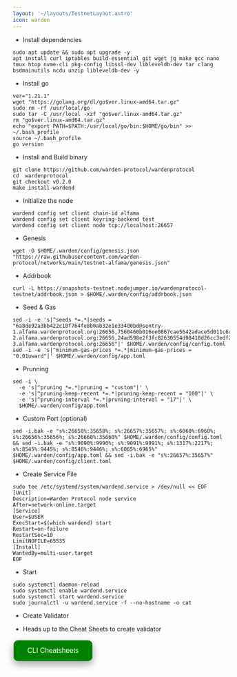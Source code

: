 ```yaml
---
layout: '~/layouts/TestnetLayout.astro'
icon: warden
---
```


- Install dependencies 
```
sudo apt update && sudo apt upgrade -y
apt install curl iptables build-essential git wget jq make gcc nano tmux htop nvme-cli pkg-config libssl-dev libleveldb-dev tar clang bsdmainutils ncdu unzip libleveldb-dev -y
```

- Install go
```
ver="1.21.1"
wget "https://golang.org/dl/go$ver.linux-amd64.tar.gz"
sudo rm -rf /usr/local/go
sudo tar -C /usr/local -xzf "go$ver.linux-amd64.tar.gz"
rm "go$ver.linux-amd64.tar.gz"
echo "export PATH=$PATH:/usr/local/go/bin:$HOME/go/bin" >> ~/.bash_profile
source ~/.bash_profile
go version
```

- Install and Build binary

```
git clone https://github.com/warden-protocol/wardenprotocol
cd  wardenprotocol
git checkout v0.2.0
make install-wardend
```
- Initialize the node
```
wardend config set client chain-id alfama
wardend config set client keyring-backend test
wardend config set client node tcp://localhost:26657
```

- Genesis
```
wget -O $HOME/.warden/config/genesis.json "https://raw.githubusercontent.com/warden-protocol/networks/main/testnet-alfama/genesis.json"
```
- Addrbook 
```
curl -L https://snapshots-testnet.nodejumper.io/wardenprotocol-testnet/addrbook.json > $HOME/.warden/config/addrbook.json
```
- Seed & Gas
```
sed -i -e 's|^seeds *=.*|seeds = "6a8de92a3bb422c10f764fe8b0ab32e1e334d0bd@sentry-1.alfama.wardenprotocol.org:26656,7560460b016ee0867cae5642adace5d011c6c0ae@sentry-2.alfama.wardenprotocol.org:26656,24ad598e2f3fc82630554d98418d26cc3edf28b9@sentry-3.alfama.wardenprotocol.org:26656"|' $HOME/.warden/config/config.toml
sed -i -e 's|^minimum-gas-prices *=.*|minimum-gas-prices = "0.01uward"|' $HOME/.warden/config/app.toml
```

- Prunning
```
sed -i \
  -e 's|^pruning *=.*|pruning = "custom"|' \
  -e 's|^pruning-keep-recent *=.*|pruning-keep-recent = "100"|' \
  -e 's|^pruning-interval *=.*|pruning-interval = "17"|' \
  $HOME/.warden/config/app.toml
```

- Custom Port (optional)
```
sed -i.bak -e "s%:26658%:35658%; s%:26657%:35657%; s%:6060%:6960%; s%:26656%:35656%; s%:26660%:35660%" $HOME/.warden/config/config.toml && sed -i.bak -e "s%:9090%:9990%; s%:9091%:9991%; s%:1317%:2217%; s%:8545%:9445%; s%:8546%:9446%; s%:6065%:6965%" $HOME/.warden/config/app.toml && sed -i.bak -e "s%:26657%:35657%" $HOME/.warden/config/client.toml 
```

- Create Service File
```
sudo tee /etc/systemd/system/wardend.service > /dev/null << EOF
[Unit]
Description=Warden Protocol node service
After=network-online.target
[Service]
User=$USER
ExecStart=$(which wardend) start
Restart=on-failure
RestartSec=10
LimitNOFILE=65535
[Install]
WantedBy=multi-user.target
EOF
```

- Start
```
sudo systemctl daemon-reload
sudo systemctl enable wardend.service
sudo systemctl start wardend.service
sudo journalctl -u wardend.service -f --no-hostname -o cat
```

- Create Validator

- Heads up to the Cheat Sheets to create validator

<a href="https://sychonix.com/testnet/warden/cheat" target="_blank">
  <button style="background-color: green; border: none; color: white; padding: 15px 32px; text-align: center; text-decoration: none; display: inline-block; font-size: 16px; margin: 4px 2px; cursor: pointer; border-radius: 10px; box-shadow: 0 8px 16px 0 rgba(0,0,0,0.2), 0 6px 20px 0 rgba(0,0,0,0.19);" onmouseover="this.style.boxShadow='0 0 0 4px rgba(0,255,0,0.5)'" onmouseout="this.style.boxShadow='0 8px 16px 0 rgba(0,0,0,0.2), 0 6px 20px 0 rgba(0,0,0,0.19)'">CLI Cheatsheets</button>
</a>
